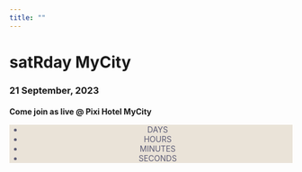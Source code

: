 ```yaml
---
title: ""
---
```


::: grid
::: {#banner .g-col-12}
# satRday MyCity

### 21 September, 2023 {style="max-width: fit-content; max-width: -moz-fit-content;"}

#### Come join as live @ Pixi Hotel MyCity
:::

::: {#countdown_container .g-col-12 style="background: #eae3d8; align-items: center;color:#5d5d76; text-align:center; margin-top:-1.25em;"}
```{=html}

  <div id="countdown">
    <h6 id="headline"></h6>
      <ul>
        <li style=""><span id="days" class="countdown_date"></span>DAYS</li>
        <li style=""><span id="hours" class="countdown_date"></span>HOURS</li>
        <li style=""><span id="minutes" class="countdown_date"></span>MINUTES</li>
        <li style="border-right: 0px;"><span id="seconds" class="countdown_date"></span>SECONDS</li>
      </ul>
  </div>
```
:::
:::
